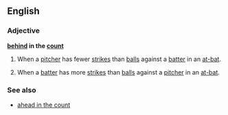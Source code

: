 ==English==

===Adjective===
'''[[behind]] in the [[count]]'''

# {{baseball}} When a [[pitcher]] has fewer [[strike]]s than [[ball]]s against a [[batter]] in an [[at-bat]].
# {{baseball}} When a [[batter]] has more [[strike]]s than [[ball]]s against a [[pitcher]] in an [[at-bat]].

===See also===
*[[ahead in the count]]